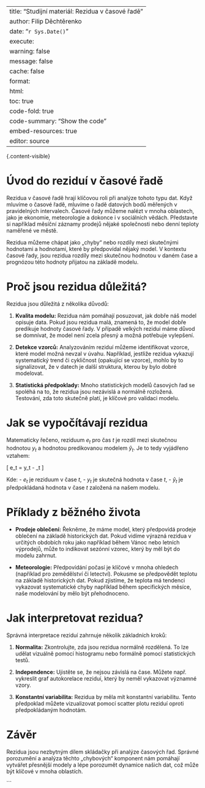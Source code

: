 
---
title: "Studijní materiál: Rezidua v časové řadě"
author: Filip Děchtěrenko
date: "`r Sys.Date()`"
execute:
  warning: false
  message: false
  cache: false
format:
  html:
    toc: true
    code-fold: true
    code-summary: "Show the code"
    embed-resources: true
editor: source
---

{.content-visible}

# Úvod do reziduí v časové řadě

Rezidua v časové řadě hrají klíčovou roli při analýze tohoto typu dat. Když mluvíme o časové řadě, mluvíme o řadě datových bodů měřených v pravidelných intervalech. Časové řady můžeme nalézt v mnoha oblastech, jako je ekonomie, meteorologie a dokonce i v sociálních vědách. Představte si například měsíční záznamy prodejů nějaké společnosti nebo denní teploty naměřené ve městě.

Rezidua můžeme chápat jako „chyby“ nebo rozdíly mezi skutečnými hodnotami a hodnotami, které by předpovídal nějaký model. V kontextu časové řady, jsou rezidua rozdíly mezi skutečnou hodnotou v daném čase a prognózou této hodnoty přijatou na základě modelu.

# Proč jsou rezidua důležitá?

Rezidua jsou důležitá z několika důvodů:

1. **Kvalita modelu:** Rezidua nám pomáhají posuzovat, jak dobře náš model opisuje data. Pokud jsou rezidua malá, znamená to, že model dobře predikuje hodnoty časové řady. V případě velkých reziduí máme důvod se domnívat, že model není zcela přesný a možná potřebuje vylepšení.

2. **Detekce vzorců:** Analyzováním reziduí můžeme identifikovat vzorce, které model možná nevzal v úvahu. Například, jestliže rezidua vykazují systematický trend či cykličnost (opakující se vzorce), mohlo by to signalizovat, že v datech je další struktura, kterou by bylo dobré modelovat.

3. **Statistická předpoklady:** Mnoho statistických modelů časových řad se spoléhá na to, že rezidua jsou nezávislá a normálně rozložená. Testování, zda toto skutečně platí, je klíčové pro validaci modelu.

# Jak se vypočítávají rezidua

Matematicky řečeno, reziduum $e_t$ pro čas $t$ je rozdíl mezi skutečnou hodnotou $y_t$ a hodnotou predikovanou modelem $\hat{y}_t$. Je to tedy vyjádřeno vztahem:

\[ e_t = y_t - \hat{y}_t \]

Kde:
- $e_t$ je reziduum v čase $t$,
- $y_t$ je skutečná hodnota v čase $t$,
- $\hat{y}_t$ je předpokládaná hodnota v čase $t$ založená na našem modelu.

# Příklady z běžného života

- **Prodeje oblečení:** Řekněme, že máme model, který předpovídá prodeje oblečení na základě historických dat. Pokud vidíme výrazná rezidua v určitých obdobích roku jako například během Vánoc nebo letních výprodejů, může to indikovat sezónní vzorec, který by měl být do modelu zahrnut.

- **Meteorologie:** Předpovídání počasí je klíčové v mnoha ohledech (například pro zemědělství či letectví). Pokusme se předpovědět teplotu na základě historických dat. Pokud zjistíme, že teplota má tendenci vykazovat systematické chyby například během specifických měsíce, naše modelování by mělo být přehodnoceno.

# Jak interpretovat rezidua?

Správná interpretace reziduí zahrnuje několik základních kroků:

1. **Normalita:** Zkontrolujte, zda jsou rezidua normálně rozdělená. To lze udělat vizuálně pomocí histogramu nebo formálně pomocí statistických testů.

2. **Independence:** Ujistěte se, že nejsou závislá na čase. Můžete např. vykreslit graf autokorelace reziduí, který by neměl vykazovat významné vzory.

3. **Konstantní variabilita:** Rezidua by měla mít konstantní variabilitu. Tento předpoklad můžete vizualizovat pomocí scatter plotu reziduí oproti předpokládaným hodnotám.

# Závěr

Rezidua jsou nezbytným dílem skládačky při analýze časových řad. Správné porozumění a analýza těchto „chybových“ komponent nám pomáhají vytvářet přesnější modely a lépe porozumět dynamice našich dat, což může být klíčové v mnoha oblastích.

```

